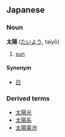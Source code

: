 == Japanese ==
=== Noun ===
'''太陽''' ([[たいよう]], taiyō)

# [[sun]]

====Synonym====
*[[日]]

===Derived terms===
*[[太陽光]]
*[[太陽系]]
*[[太陽電池]]